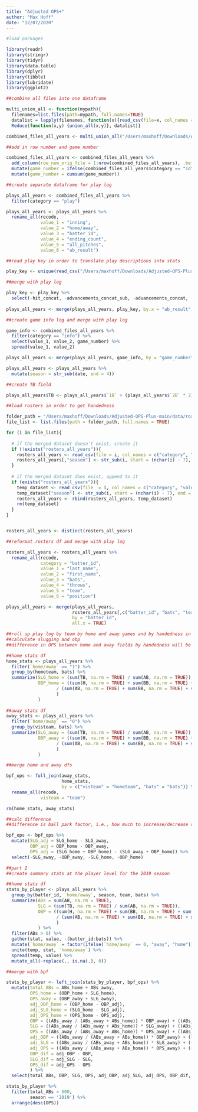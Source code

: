 ```yaml
---
title: "Adjusted OPS+"
author: "Max Hoff"
date: "12/07/2020"
---
```


```r
#load packages

library(readr)
library(stringr)
library(tidyr)
library(data.table)
library(dplyr)
library(tibble)
library(lubridate)
library(ggplot2)
```

```r
##combine all files into one dataframe

multi_union_all <- function(mypath){
  filenames=list.files(path=mypath, full.names=TRUE)
  datalist = lapply(filenames, function(x){read_csv(file=x, col_names = c("category", "value_1", "value_2", "value_3", "value_4", "value_5", "value_6"))})
  Reduce(function(x,y) {union_all(x,y)}, datalist)}

combined_files_all_years <- multi_union_all("/Users/maxhoff/Downloads/Adjusted-OPS-Plus-main/data/play_by_play")
```

```r
##add in row number and game number

combined_files_all_years <- combined_files_all_years %>%
  add_column(row_num_orig_file = 1:nrow(combined_files_all_years), .before = "category") %>%
  mutate(game_number = ifelse(combined_files_all_years$category == "id",1,0)) %>%
  mutate(game_number = cumsum(game_number))
```

```r
##create separate dataframe for play log

plays_all_years <- combined_files_all_years %>%
  filter(category == "play")

plays_all_years <- plays_all_years %>%
  rename_all(recode, 
             value_1 = "inning",
             value_2 = "home/away",
             value_3 = "batter_id",
             value_4 = "ending_count",
             value_5 = "all_pitches",
             value_6 = "ab_result")
```

```r
##read play key in order to translate play descriptions into stats

play_key <- unique(read_csv("/Users/maxhoff/Downloads/Adjusted-OPS-Plus-main/data/play_key_v2.csv"))
```

```r
##merge with play log

play_key <- play_key %>%
  select(-hit_concat, -advancements_concat_sub, -advancements_concat, -X16)
  
plays_all_years <- merge(plays_all_years, play_key, by.x = "ab_result", by.y = "play", all.x = TRUE)
```

```r
##create game info log and merge with play log

game_info <- combined_files_all_years %>%
  filter(category == "info") %>%
  select(value_1, value_2, game_number) %>%
  spread(value_1, value_2)

plays_all_years <- merge(plays_all_years, game_info, by = "game_number")

plays_all_years <- plays_all_years %>%
  mutate(season = str_sub(date, end = 4))
```

```r
##create TB field

plays_all_years$TB <- plays_all_years$`1B` + (plays_all_years$`2B` * 2) + (plays_all_years$`3B` * 3) + (plays_all_years$HR * 4)
```

```r
##load rosters in order to get handedness

folder_path = "/Users/maxhoff/Downloads/Adjusted-OPS-Plus-main/data/rosters_all_years"
file_list <- list.files(path = folder_path, full.names = TRUE) 

for (i in file_list){
  
  # if the merged dataset doesn't exist, create it
  if (!exists("rosters_all_years")){
    rosters_all_years <- read_csv(file = i, col_names = c("category", "value_1", "value_2", "value_3", "value_4", "value_5", "value_6", "season"))
    rosters_all_years[,"season"] <- str_sub(i, start = (nchar(i) - 7), end = (nchar(i) - 4))
  }
  
  # if the merged dataset does exist, append to it
  if (exists("rosters_all_years")){
    temp_dataset <- read_csv(file  = i, col_names = c("category", "value_1", "value_2", "value_3", "value_4", "value_5", "value_6", "season"))
    temp_dataset["season"] <- str_sub(i, start = (nchar(i) - 7), end = (nchar(i) - 4))
    rosters_all_years <- rbind(rosters_all_years, temp_dataset)
    rm(temp_dataset)
  }
}


rosters_all_years <- distinct(rosters_all_years)
```

```r
##reformat rosters df and merge with play log

rosters_all_years <- rosters_all_years %>%
  rename_all(recode, 
             category = "batter_id",
             value_1 = "last_name",
             value_2 = "first_name",
             value_3 = "bats",
             value_4 = "throws",
             value_5 = "team",
             value_6 = "position")

plays_all_years <- merge(plays_all_years, 
                         rosters_all_years[,c("batter_id", "bats", "team")], 
                         by = "batter_id", 
                         all.x = TRUE)
```

```r
##roll up play log by team by home and away games and by handedness in order to start creating ball park factors
##calculate slugging and obp
##difference in OPS between home and away fields by handedness will be basis of ball park factor calcs

##home stats df
home_stats <- plays_all_years %>%
  filter(`home/away` == "1") %>% 
  group_by(hometeam, bats) %>% 
  summarize(SLG_home = (sum(TB, na.rm = TRUE) / sum(AB, na.rm = TRUE)),
            OBP_home = ((sum(H, na.rm = TRUE) + sum(BB, na.rm = TRUE) + sum(HBP, na.rm = TRUE))
                   / (sum(AB, na.rm = TRUE) + sum(BB, na.rm = TRUE) + sum(HBP, na.rm = TRUE) + sum(SF, na.rm = TRUE))
                   )
            )
 
##away stats df
away_stats <- plays_all_years %>%
  filter(`home/away` == "0") %>% 
  group_by(visteam, bats) %>% 
  summarize(SLG_away = (sum(TB, na.rm = TRUE) / sum(AB, na.rm = TRUE)),
            OBP_away = ((sum(H, na.rm = TRUE) + sum(BB, na.rm = TRUE) + sum(HBP, na.rm = TRUE))
                   / (sum(AB, na.rm = TRUE) + sum(BB, na.rm = TRUE) + sum(HBP, na.rm = TRUE) + sum(SF, na.rm = TRUE))
                   )
            )

##merge home and away dfs

bpf_ops <- full_join(away_stats, 
                     home_stats, 
                     by = c("visteam" = "hometeam", "bats" = "bats")) %>% 
  rename_all(recode, 
             visteam = "team")

rm(home_stats, away_stats)
```

```r
##calc difference
##difference is ball park factor, i.e., how much to increase/decrease stats for each player

bpf_ops <- bpf_ops %>%
  mutate(SLG_adj = SLG_home - SLG_away,
         OBP_adj = OBP_home - OBP_away,
         OPS_adj = (SLG_home + OBP_home) - (SLG_away + OBP_home)) %>%
  select(-SLG_away, -OBP_away, -SLG_home, -OBP_home)
```

```r
##part 2
##create summary stats at the player level for the 2019 season

##home stats df
stats_by_player <- plays_all_years %>%
  group_by(batter_id, `home/away`, season, team, bats) %>% 
  summarize(ABs = sum(AB, na.rm = TRUE), 
            SLG = (sum(TB, na.rm = TRUE) / sum(AB, na.rm = TRUE)),
            OBP = ((sum(H, na.rm = TRUE) + sum(BB, na.rm = TRUE) + sum(HBP, na.rm = TRUE))
                   / (sum(AB, na.rm = TRUE) + sum(BB, na.rm = TRUE) + sum(HBP, na.rm = TRUE) + sum(SF, na.rm = TRUE))
                   )
            ) %>%
  filter(ABs > 0) %>%
  gather(stat, value, -(batter_id:bats)) %>%
  mutate(`home/away` = factor(ifelse(`home/away` == 0, "away", "home"))) %>%
  unite(temp, stat, `home/away`) %>%
  spread(temp, value) %>%
  mutate_all(~replace(., is.na(.), 0))
```

```r
##merge with bpf

stats_by_player <- left_join(stats_by_player, bpf_ops) %>%
  mutate(total_ABs = ABs_home + ABs_away,
         OPS_home = (OBP_home + SLG_home), 
         OPS_away = (OBP_away + SLG_away),
         adj_OBP_home = (OBP_home - OBP_adj),
         adj_SLG_home = (SLG_home - SLG_adj),
         adj_OPS_home = (OPS_home - OPS_adj),
         OBP = ((ABs_away / (ABs_away + ABs_home)) * OBP_away) + ((ABs_home / (ABs_away + ABs_home)) * OBP_home),
         SLG = ((ABs_away / (ABs_away + ABs_home)) * SLG_away) + ((ABs_home / (ABs_away + ABs_home)) * SLG_home),
         OPS = ((ABs_away / (ABs_away + ABs_home)) * OPS_away) + ((ABs_home / (ABs_away + ABs_home)) * OPS_home),
         adj_OBP = ((ABs_away / (ABs_away + ABs_home)) * OBP_away) + ((ABs_home / (ABs_away + ABs_home)) * adj_OBP_home),
         adj_SLG = ((ABs_away / (ABs_away + ABs_home)) * SLG_away) + ((ABs_home / (ABs_away + ABs_home)) * adj_SLG_home),
         adj_OPS = ((ABs_away / (ABs_away + ABs_home)) * OPS_away) + ((ABs_home / (ABs_away + ABs_home)) * adj_OPS_home),
         OBP_dif = adj_OBP - OBP,
         SLG_dif = adj_SLG - SLG,
         OPS_dif = adj_OPS - OPS
         ) %>%
  select(total_ABs, OBP, SLG, OPS, adj_OBP, adj_SLG, adj_OPS, OBP_dif, SLG_dif, OPS_dif)
```

```r

stats_by_player %>% 
  filter(total_ABs > 600,
         season == '2019') %>%
  arrange(desc(OPS))

```